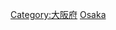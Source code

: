 {{日本行政區劃分類導航|觀光地}}
{{Commonscat|Visitor attractions in Osaka prefecture}}

[[Category:大阪府|Category:大阪府]]
[[Category:日本各都道府縣旅遊景點|Osaka]]